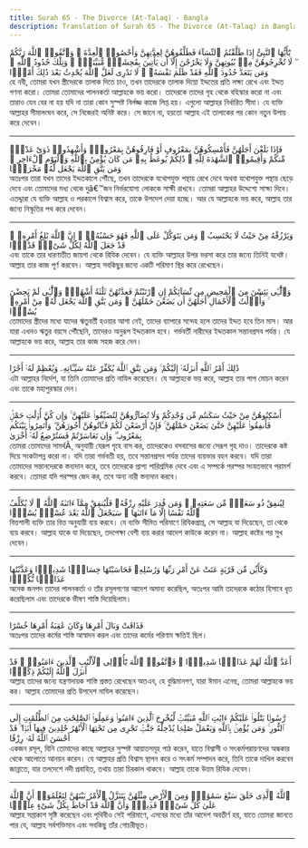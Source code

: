 ```yaml
---
title: Surah 65 - The Divorce (At-Talaq) - Bangla
description: Translation of Surah 65 - The Divorce (At-Talaq) in Bangla
---
```





<Aside type="quran" title="1">
يَٰٓأَيُّهَا ٱلنَّبِىُّ إِذَا طَلَّقْتُمُ ٱلنِّسَآءَ فَطَلِّقُوهُنَّ لِعِدَّتِهِنَّ وَأَحْصُوا۟ ٱلْعِدَّةَ ۖ وَٱتَّقُوا۟ ٱللَّهَ رَبَّكُمْ ۖ لَا تُخْرِجُوهُنَّ مِنۢ بُيُوتِهِنَّ وَلَا يَخْرُجْنَ إِلَّآ أَن يَأْتِينَ بِفَٰحِشَةٍۢ مُّبَيِّنَةٍۢ ۚ وَتِلْكَ حُدُودُ ٱللَّهِ ۚ وَمَن يَتَعَدَّ حُدُودَ ٱللَّهِ فَقَدْ ظَلَمَ نَفْسَهُۥ ۚ لَا تَدْرِى لَعَلَّ ٱللَّهَ يُحْدِثُ بَعْدَ ذَٰلِكَ أَمْرًۭا
</Aside>

<Aside type="reference" title="1">
হে নবী, তোমরা যখন স্ত্রীদেরকে তালাক দিতে চাও, তখন তাদেরকে তালাক দিয়ো ইদ্দতের প্রতি লক্ষ্য রেখে এবং ইদ্দত গণনা করো। তোমরা তোমাদের পালনকর্তা আল্লাহকে ভয় করো। তাদেরকে তাদের গৃহ থেকে বহিস্কার করো না এবং তারাও যেন বের না হয় যদি না তারা কোন সুস্পষ্ট নির্লজ্জ কাজে লিপ্ত হয়। এগুলো আল্লাহর নির্ধারিত সীমা। যে ব্যক্তি আল্লাহর সীমালংঘন করে, সে নিজেরই অনিষ্ট করে। সে জানে না, হয়তো আল্লাহ এই তালাকের পর কোন নতুন উপায় করে দেবেন।
</Aside>

---

<Aside type="quran" title="2">
فَإِذَا بَلَغْنَ أَجَلَهُنَّ فَأَمْسِكُوهُنَّ بِمَعْرُوفٍ أَوْ فَارِقُوهُنَّ بِمَعْرُوفٍۢ وَأَشْهِدُوا۟ ذَوَىْ عَدْلٍۢ مِّنكُمْ وَأَقِيمُوا۟ ٱلشَّهَٰدَةَ لِلَّهِ ۚ ذَٰلِكُمْ يُوعَظُ بِهِۦ مَن كَانَ يُؤْمِنُ بِٱللَّهِ وَٱلْيَوْمِ ٱلْءَاخِرِ ۚ وَمَن يَتَّقِ ٱللَّهَ يَجْعَل لَّهُۥ مَخْرَجًۭا
</Aside>

<Aside type="reference" title="2">
অতঃপর তারা যখন তাদের ইদ্দতকালে পৌঁছে, তখন তাদেরকে যথোপযুক্ত পন্থায় রেখে দেবে অথবা যথোপযুক্ত পন্থায় ছেড়ে দেবে এবং তোমাদের মধ্য থেকে দুâ€™জন নির্ভরযোগ্য লোককে সাক্ষী রাখবে। তোমরা আল্লাহর উদ্দেশ্যে সাক্ষ্য দিবে। এতদ্দ্বারা যে ব্যক্তি আল্লাহ ও পরকালে বিশ্বাস করে, তাকে উপদেশ দেয়া হচ্ছে। আর যে আল্লাহকে ভয় করে, আল্লাহ তার জন্যে নিস্কৃতির পথ করে দেবেন।
</Aside>

---

<Aside type="quran" title="3">
وَيَرْزُقْهُ مِنْ حَيْثُ لَا يَحْتَسِبُ ۚ وَمَن يَتَوَكَّلْ عَلَى ٱللَّهِ فَهُوَ حَسْبُهُۥٓ ۚ إِنَّ ٱللَّهَ بَٰلِغُ أَمْرِهِۦ ۚ قَدْ جَعَلَ ٱللَّهُ لِكُلِّ شَىْءٍۢ قَدْرًۭا
</Aside>

<Aside type="reference" title="3">
এবং তাকে তার ধারণাতীত জায়গা থেকে রিযিক দেবেন। যে ব্যক্তি আল্লাহর উপর ভরসা করে তার জন্যে তিনিই যথেষ্ট। আল্লাহ তার কাজ পূর্ণ করবেন। আল্লাহ সবকিছুর জন্যে একটি পরিমাণ স্থির করে রেখেছেন।
</Aside>

---

<Aside type="quran" title="4">
وَٱلَّٰٓـِٔى يَئِسْنَ مِنَ ٱلْمَحِيضِ مِن نِّسَآئِكُمْ إِنِ ٱرْتَبْتُمْ فَعِدَّتُهُنَّ ثَلَٰثَةُ أَشْهُرٍۢ وَٱلَّٰٓـِٔى لَمْ يَحِضْنَ ۚ وَأُو۟لَٰتُ ٱلْأَحْمَالِ أَجَلُهُنَّ أَن يَضَعْنَ حَمْلَهُنَّ ۚ وَمَن يَتَّقِ ٱللَّهَ يَجْعَل لَّهُۥ مِنْ أَمْرِهِۦ يُسْرًۭا
</Aside>

<Aside type="reference" title="4">
তোমাদের স্ত্রীদের মধ্যে যাদের &#2443তুবর্তী হওয়ার আশা নেই, তাদের ব্যাপারে সন্দেহ হলে তাদের ইদ্দত হবে তিন মাস। আর যারা এখনও &#2443তুর বয়সে পৌঁছেনি, তাদেরও অনুরূপ ইদ্দতকাল হবে। গর্ভবর্তী নারীদের ইদ্দতকাল সন্তানপ্রসব পর্যন্ত। যে আল্লাহকে ভয় করে, আল্লাহ তার কাজ সহজ করে দেন।
</Aside>

---

<Aside type="quran" title="5">
ذَٰلِكَ أَمْرُ ٱللَّهِ أَنزَلَهُۥٓ إِلَيْكُمْ ۚ وَمَن يَتَّقِ ٱللَّهَ يُكَفِّرْ عَنْهُ سَيِّـَٔاتِهِۦ وَيُعْظِمْ لَهُۥٓ أَجْرًا
</Aside>

<Aside type="reference" title="5">
এটা আল্লাহর নির্দেশ, যা তিনি তোমাদের প্রতি নাযিল করেছেন। যে আল্লাহকে ভয় করে, আল্লাহ তার পাপ মোচন করেন এবং তাকে মহাপুরস্কার দেন।
</Aside>

---

<Aside type="quran" title="6">
أَسْكِنُوهُنَّ مِنْ حَيْثُ سَكَنتُم مِّن وُجْدِكُمْ وَلَا تُضَآرُّوهُنَّ لِتُضَيِّقُوا۟ عَلَيْهِنَّ ۚ وَإِن كُنَّ أُو۟لَٰتِ حَمْلٍۢ فَأَنفِقُوا۟ عَلَيْهِنَّ حَتَّىٰ يَضَعْنَ حَمْلَهُنَّ ۚ فَإِنْ أَرْضَعْنَ لَكُمْ فَـَٔاتُوهُنَّ أُجُورَهُنَّ ۖ وَأْتَمِرُوا۟ بَيْنَكُم بِمَعْرُوفٍۢ ۖ وَإِن تَعَاسَرْتُمْ فَسَتُرْضِعُ لَهُۥٓ أُخْرَىٰ
</Aside>

<Aside type="reference" title="6">
তোমরা তোমাদের সামর্থÃ¸ অনুযায়ী যেরূপ গৃহে বাস কর, তাদেরকেও বসবাসের জন্যে সেরূপ গৃহ দাও। তাদেরকে কষ্ট দিয়ে সংকটাপন্ন করো না। যদি তারা গর্ভবতী হয়, তবে সন্তানপ্রসব পর্যন্ত তাদের ব্যয়ভার বহন করবে। যদি তারা তোমাদের সন্তানদেরকে স্তন্যদান করে, তবে তাদেরকে প্রাপ্য পারিশ্রমিক দেবে এবং এ সম্পর্কে পরস্পর সংযতভাবে পরামর্শ করবে। তোমরা যদি পরস্পর জেদ কর, তবে অন্য নারী স্তন্যদান করবে।
</Aside>

---

<Aside type="quran" title="7">
لِيُنفِقْ ذُو سَعَةٍۢ مِّن سَعَتِهِۦ ۖ وَمَن قُدِرَ عَلَيْهِ رِزْقُهُۥ فَلْيُنفِقْ مِمَّآ ءَاتَىٰهُ ٱللَّهُ ۚ لَا يُكَلِّفُ ٱللَّهُ نَفْسًا إِلَّا مَآ ءَاتَىٰهَا ۚ سَيَجْعَلُ ٱللَّهُ بَعْدَ عُسْرٍۢ يُسْرًۭا
</Aside>

<Aside type="reference" title="7">
বিত্তশালী ব্যক্তি তার বিত্ত অনুযায়ী ব্যয় করবে। যে ব্যক্তি সীমিত পরিমাণে রিযিকপ্রাপ্ত, সে আল্লাহ যা দিয়েছেন, তা থেকে ব্যয় করবে। আল্লাহ যাকে যা দিয়েছেন, তদপেক্ষা বেশী ব্যয় করার আদেশ কাউকে করেন না। আল্লাহ কষ্টের পর সুখ দেবেন।
</Aside>

---

<Aside type="quran" title="8">
وَكَأَيِّن مِّن قَرْيَةٍ عَتَتْ عَنْ أَمْرِ رَبِّهَا وَرُسُلِهِۦ فَحَاسَبْنَٰهَا حِسَابًۭا شَدِيدًۭا وَعَذَّبْنَٰهَا عَذَابًۭا نُّكْرًۭا
</Aside>

<Aside type="reference" title="8">
অনেক জনপদ তাদের পালনকর্তা ও তাঁর রসূলগণের আদেশ অমান্য করেছিল, অতঃপর আমি তাদেরকে কঠোর হিসাবে ধৃত করেছিলাম এবং তাদেরকে ভীষণ শাস্তি দিয়েছিলাম।
</Aside>

---

<Aside type="quran" title="9">
فَذَاقَتْ وَبَالَ أَمْرِهَا وَكَانَ عَٰقِبَةُ أَمْرِهَا خُسْرًا
</Aside>

<Aside type="reference" title="9">
অতঃপর তাদের কর্মের শাস্তি আস্বাদন করল এবং তাদের কর্মের পরিণাম ক্ষতিই ছিল।
</Aside>

---

<Aside type="quran" title="10">
أَعَدَّ ٱللَّهُ لَهُمْ عَذَابًۭا شَدِيدًۭا ۖ فَٱتَّقُوا۟ ٱللَّهَ يَٰٓأُو۟لِى ٱلْأَلْبَٰبِ ٱلَّذِينَ ءَامَنُوا۟ ۚ قَدْ أَنزَلَ ٱللَّهُ إِلَيْكُمْ ذِكْرًۭا
</Aside>

<Aside type="reference" title="10">
আল্লাহ তাদের জন্যে যন্ত্রণাদায়ক শাস্তি প্রস্তত রেখেছেন অতএব, হে বুদ্ধিমানগণ, যারা ঈমান এনেছ, তোমরা আল্লাহকে ভয় কর। আল্লাহ তোমাদের প্রতি উপদেশ নাযিল করেছেন।
</Aside>

---

<Aside type="quran" title="11">
رَّسُولًۭا يَتْلُوا۟ عَلَيْكُمْ ءَايَٰتِ ٱللَّهِ مُبَيِّنَٰتٍۢ لِّيُخْرِجَ ٱلَّذِينَ ءَامَنُوا۟ وَعَمِلُوا۟ ٱلصَّٰلِحَٰتِ مِنَ ٱلظُّلُمَٰتِ إِلَى ٱلنُّورِ ۚ وَمَن يُؤْمِنۢ بِٱللَّهِ وَيَعْمَلْ صَٰلِحًۭا يُدْخِلْهُ جَنَّٰتٍۢ تَجْرِى مِن تَحْتِهَا ٱلْأَنْهَٰرُ خَٰلِدِينَ فِيهَآ أَبَدًۭا ۖ قَدْ أَحْسَنَ ٱللَّهُ لَهُۥ رِزْقًا
</Aside>

<Aside type="reference" title="11">
একজন রসূল, যিনি তোমাদের কাছে আল্লাহর সুস্পষ্ট আয়াতসমূহ পাঠ করেন, যাতে বিশ্বাসী ও সৎকর্মপরায়ণদের অন্ধকার থেকে আলোতে আনয়ন করেন। যে আল্লাহর প্রতি বিশ্বাস স্থাপন করে ও সৎকর্ম সম্পাদন করে, তিনি তাকে দাখিল করবেন জান্নাতে, যার তলদেশে নদী প্রবাহিত, তথায় তারা চিরকাল থাকবে। আল্লাহ তাকে উত্তম রিযিক দেবেন।
</Aside>

---

<Aside type="quran" title="12">
ٱللَّهُ ٱلَّذِى خَلَقَ سَبْعَ سَمَٰوَٰتٍۢ وَمِنَ ٱلْأَرْضِ مِثْلَهُنَّ يَتَنَزَّلُ ٱلْأَمْرُ بَيْنَهُنَّ لِتَعْلَمُوٓا۟ أَنَّ ٱللَّهَ عَلَىٰ كُلِّ شَىْءٍۢ قَدِيرٌۭ وَأَنَّ ٱللَّهَ قَدْ أَحَاطَ بِكُلِّ شَىْءٍ عِلْمًۢا
</Aside>

<Aside type="reference" title="12">
আল্লাহ সপ্তাকাশ সৃষ্টি করেছেন এবং পৃথিবীও সেই পরিমাণে, এসবের মধ্যে তাঁর আদেশ অবতীর্ণ হয়, যাতে তোমরা জানতে পার যে, আল্লাহ সর্বশক্তিমান এবং সবকিছু তাঁর গোচরীভূত।
</Aside>

---
